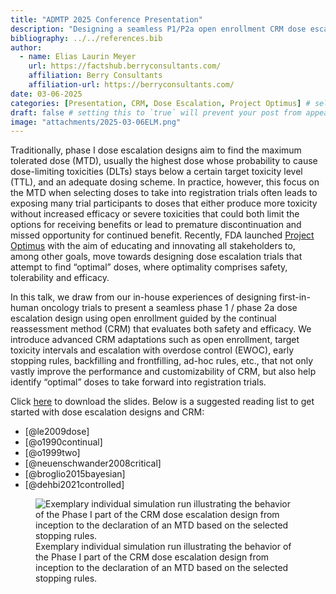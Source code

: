 ```yaml
---
title: "ADMTP 2025 Conference Presentation"
description: "Designing a seamless P1/P2a open enrollment CRM dose escalation study"
bibliography: ../../references.bib
author:
  - name: Elias Laurin Meyer
    url: https://factshub.berryconsultants.com/
    affiliation: Berry Consultants
    affiliation-url: https://berryconsultants.com/
date: 03-06-2025
categories: [Presentation, CRM, Dose Escalation, Project Optimus] # self-defined categories
draft: false # setting this to `true` will prevent your post from appearing on your listing page until you're ready!
image: "attachments/2025-03-06ELM.png"
---
```


Traditionally, phase I dose escalation designs aim to find the maximum tolerated dose (MTD), usually the highest dose whose probability to cause dose-limiting toxicities (DLTs) stays below a certain target toxicity level (TTL), and an adequate dosing scheme. In practice, however, this focus on the MTD when selecting doses to take into registration trials often leads to exposing many trial participants to doses that either produce more toxicity without increased efficacy or severe toxicities that could both limit the options for receiving benefits or lead to premature discontinuation and missed opportunity for continued benefit. Recently, FDA launched [Project Optimus](https://www.fda.gov/about-fda/oncology-center-excellence/project-optimus){target="_blank"} with the aim of educating and innovating all stakeholders to, among other goals, move towards designing dose escalation trials that attempt to find “optimal” doses, where optimality comprises safety, tolerability and efficacy.  

In this talk, we draw from our in-house experiences of designing first-in-human oncology trials to present a seamless phase 1 / phase 2a dose escalation design using open enrollment guided by the continual reassessment method (CRM) that evaluates both safety and efficacy. We introduce advanced CRM adaptations such as open enrollment, target toxicity intervals and escalation with overdose control (EWOC), early stopping rules, backfilling and frontfilling, ad-hoc rules, etc., that not only vastly improve the performance and customizability of CRM, but also help identify “optimal” doses to take forward into registration trials.

Click [here](attachments/2025-03-06-SlidesELM.pdf){target="_blank"} to download the slides. Below is a suggested reading list to get started with dose escalation designs and CRM: 

- [@le2009dose]
- [@o1990continual]
- [@o1999two]
- [@neuenschwander2008critical]
- [@broglio2015bayesian]
- [@dehbi2021controlled]

![Exemplary individual simulation run illustrating the behavior of the Phase I part of the CRM dose escalation design from inception to the declaration of an MTD based on the selected stopping rules.](attachments/2025-03-06ELM.png){#fig-fig1}